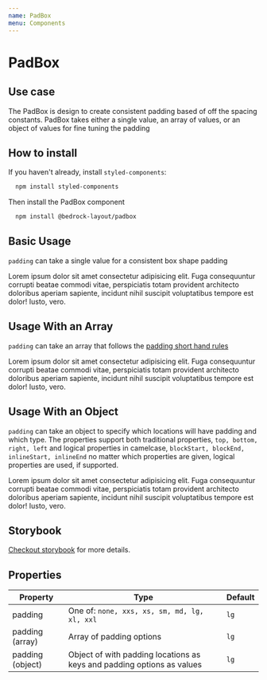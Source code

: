 ```yaml
---
name: PadBox
menu: Components
---
```



# PadBox

## Use case

The PadBox is design to create consistent padding based of off the spacing constants.
PadBox takes either a single value, an array of values, or an object of values for fine tuning the padding

## How to install

If you haven't already, install `styled-components`:

```bash
  npm install styled-components
```

Then install the PadBox component

```bash
  npm install @bedrock-layout/padbox
```

## Basic Usage

`padding` can take a single value for a consistent box shape padding

<Playground>
  <PadBox style={{ border: "1px solid black" }} padding="lg">
    Lorem ipsum dolor sit amet consectetur adipisicing elit. Fuga consequuntur
    corrupti beatae commodi vitae, perspiciatis totam provident architecto
    doloribus aperiam sapiente, incidunt nihil suscipit voluptatibus tempore est
    dolor! Iusto, vero.
  </PadBox>
</Playground>

## Usage With an Array

`padding` can take an array that follows the [padding short hand rules](https://developer.mozilla.org/en-US/docs/Web/CSS/padding)

<Playground>
  <PadBox
    style={{ border: "1px solid black" }}
    padding={["lg", "xs", "sm", "xl"]}
  >
    Lorem ipsum dolor sit amet consectetur adipisicing elit. Fuga consequuntur
    corrupti beatae commodi vitae, perspiciatis totam provident architecto
    doloribus aperiam sapiente, incidunt nihil suscipit voluptatibus tempore est
    dolor! Iusto, vero.
  </PadBox>
</Playground>

## Usage With an Object

`padding` can take an object to specify which locations will have padding and which type.
The properties support both traditional properties, `top, bottom, right, left` and logical properties in camelcase, `blockStart, blockEnd, inlineStart, inlineEnd`
no matter which properties are given, logical properties are used, if supported.

<Playground>
  <PadBox
    style={{ border: "1px solid black" }}
    padding={{ top: "lg", blockEnd: "sm" }}
  >
    Lorem ipsum dolor sit amet consectetur adipisicing elit. Fuga consequuntur
    corrupti beatae commodi vitae, perspiciatis totam provident architecto
    doloribus aperiam sapiente, incidunt nihil suscipit voluptatibus tempore est
    dolor! Iusto, vero.
  </PadBox>
</Playground>

## Storybook

[Checkout storybook](https://storybook.bedrock-layout.dev/?path=/story/padbox--padding-array) for more details.

## Properties

| Property         | Type                                                                   | Default |
| ---------------- | ---------------------------------------------------------------------- | ------- |
| padding          | One of: `none, xxs, xs, sm, md, lg, xl, xxl`                           | `lg`    |
| padding (array)  | Array of padding options                                               | `lg`    |
| padding (object) | Object of with padding locations as keys and padding options as values | `lg`    |
